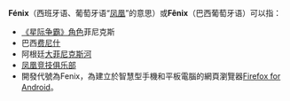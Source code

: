 '''Fénix'''（西班牙语、葡萄牙语“[[凤凰|凤凰]]”的意思）或'''Fênix'''（巴西葡萄牙语）可以指：

*[[星际争霸角色列表|《星际争霸》角色]]菲尼克斯
*巴西[[费尼什|费尼什]]
*阿根廷[[大菲尼克斯河|大菲尼克斯河]]
*[[凤凰竞技俱乐部|凤凰竞技俱乐部]]
* 開發代號為Fenix，為建立於智慧型手機和平板電腦的網頁瀏覽器[[Firefox_for_Android|Firefox for Android]]。

{{disambig|Cat=非中文名称消歧义}}